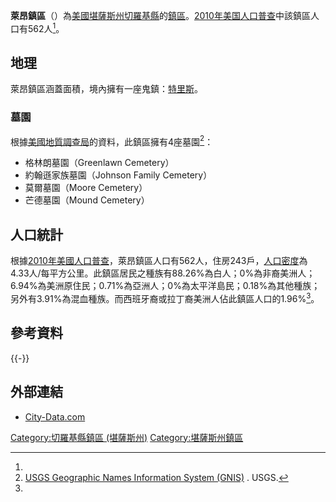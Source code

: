 {{noteTA
|G1=USState
}}
{{Infobox settlement
|official_name = 萊昂鎮區
|native_name = Lyon Township
|settlement_type = 鎮區
|image_map = Map highlighting Lyon Township, Cherokee County, Kansas.svg
|map_caption = 萊昂鎮區在切羅基縣的位置
|coordinates_display = inline,title
|coordinates_region = US-KS
|subdivision_type = [[世界政區索引|國家]]
|subdivision_name = [[美国|美国]]
|subdivision_type1 = [[美國行政區劃|州]]
|subdivision_name1 = [[堪薩斯州|堪薩斯州]]
|subdivision_type2 = [[堪萨斯州行政区划|縣]]
|subdivision_name2 = [[切羅基縣_(堪薩斯州)|切羅基縣]]
|area_total_km2 = 129.94
|area_land_km2 = 129.89
|area_water_km2 = 0.05
|area_total_sq_mi =
|area_land_sq_mi =
|area_water_sq_mi =
|area_water_percent = 0.04
|population_as_of = [[2010年美国人口普查|2010]]
|population_footnotes = <ref name="Census 2010">{{cite web| url=http://factfinder2.census.gov| title=Race, Hispanic or Latino, Age, and Housing Occupancy: 2010 Census Redistricting Data, Lyon township, Cherokee County, Kansas| publisher=U.S. Census Bureau, American FactFinder 2| accessdate=2016-04-23| archive-date=2013-09-11| archive-url=https://web.archive.org/web/20130911234518/http://factfinder2.census.gov/| dead-url=no}}</ref>
|population_total = 562
|population_density_km2 = auto
|elevation_footnotes = 
|elevation_m = 268
|elevation_ft = 879
|latd = 37
|latm = 03
|lats = 34
|latNS = N
|longd = 94
|longm = 54
|longs = 15
|longEW = W
|postal_code_type =
|postal_code = 
|blank_name = [[聯邦資料處理標準|FIPS編碼]]
|blank_info = 20-43400
|blank1_name = [[地名信息系统|GNIS]] ID
|blank1_info = [http://geonames.usgs.gov/pls/gnispublic/f?p=gnispq:3:::NO::P3_FID:0469272 0469272]
|website = 
|footnotes = 
}}

'''萊昂鎮區'''（{{lang-en|'''Lyon Township'''}}）為[[美國|美國]][[堪薩斯州|堪薩斯州]][[切羅基縣_(堪薩斯州)|切羅基縣]]的[[行政鎮區|鎮區]]。[[2010年美国人口普查|2010年美国人口普查]]中該鎮區人口有562人<ref name="Census 2010"/>。

==地理==
萊昂鎮區涵蓋面積{{convert|129.94|km2|sqmi}}，境內擁有一座鬼鎮：[[特里斯_(堪薩斯州)|特里斯]]。

===墓園===
根據[[美國地質調查局|美國地質調查局]]的資料，此鎮區擁有4座墓園<ref>[http://geonames.usgs.gov/domestic/index.html USGS Geographic Names Information System (GNIS)] {{Wayback|url=http://geonames.usgs.gov/domestic/index.html |date=20190428150204 }}. USGS.</ref>：
*格林朗墓園（Greenlawn Cemetery）
*約翰遜家族墓園（Johnson Family Cemetery）
*莫爾墓園（Moore Cemetery）
*芒德墓園（Mound Cemetery）

==人口統計==
根據[[2010年美國人口普查|2010年美國人口普查]]，萊昂鎮區人口有562人，住房243戶，[[人口密度|人口密度]]為4.33人/每平方公里。此鎮區居民之種族有88.26%為白人；0%為非裔美洲人；6.94%為美洲原住民；0.71%為亞洲人；0%為太平洋島民；0.18%為其他種族；另外有3.91%為混血種族。而西班牙裔或拉丁裔美洲人佔此鎮區人口的1.96%<ref name="Census 2010"/>。

==參考資料==
{{reflist}}
{{-}}
==外部連結==
*[http://www.city-data.com/township/Lyon-Cherokee-KS.html City-Data.com] {{Wayback|url=http://www.city-data.com/township/Lyon-Cherokee-KS.html |date=20190719143914 }}

{{切羅基縣 (堪薩斯州)}}

{{DEFAULTSORT:Lyon}}
[[Category:切羅基縣鎮區_(堪薩斯州)|Category:切羅基縣鎮區 (堪薩斯州)]]
[[Category:堪薩斯州鎮區|Category:堪薩斯州鎮區]]